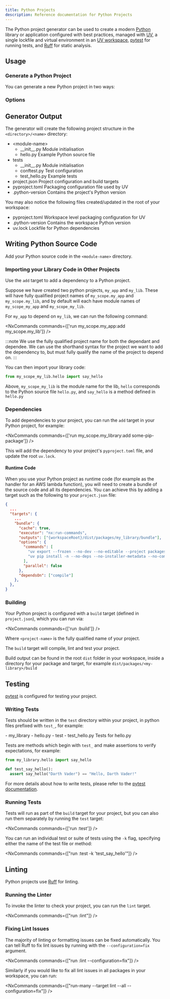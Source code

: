 ```yaml
---
title: Python Projects
description: Reference documentation for Python Projects
---
```


The Python project generator can be used to create a modern [Python](https://www.python.org/) library or application configured with best practices, managed with [UV](https://docs.astral.sh/uv/), a single lockfile and virtual environment in an [UV workspace](https://docs.astral.sh/uv/concepts/projects/workspaces/), [pytest](https://docs.pytest.org/en/stable/) for running tests, and [Ruff](https://docs.astral.sh/ruff/) for static analysis.

## Usage

### Generate a Python Project

You can generate a new Python project in two ways:

<RunGenerator generator="py#project" />

### Options

<GeneratorParameters generator="py#project" />

## Generator Output

The generator will create the following project structure in the `<directory>/<name>` directory:

<FileTree>

  - \<module-name>
    - \_\_init\_\_.py Module initialisation
    - hello.py Example Python source file
  - tests
    - \_\_init\_\_.py Module initialisation
    - conftest.py Test configuration
    - test_hello.py Example tests
  - project.json Project configuration and build targets
  - pyproject.toml Packaging configuration file used by UV
  - .python-version Contains the project's Python version

</FileTree>

You may also notice the following files created/updated in the root of your workspace:

<FileTree>

  - pyproject.toml Workspace level packaging configuration for UV
  - .python-version Contains the workspace Python version
  - uv.lock Lockfile for Python dependencies

</FileTree>

## Writing Python Source Code

Add your Python source code in the `<module-name>` directory.

### Importing your Library Code in Other Projects

Use the `add` target to add a dependency to a Python project.

Suppose we have created two python projects, `my_app` and `my_lib`. These will have fully qualified project names of `my_scope.my_app` and `my_scope.my_lib`, and by default will each have module names of `my_scope_my_app` and `my_scope_my_lib`.

For `my_app` to depend on `my_lib`, we can run the following command:

<NxCommands commands={['run my_scope.my_app:add my_scope.my_lib']} />

:::note
We use the fully qualified project name for both the dependant and dependee. We can use the shorthand syntax for the project we want to add the dependency to, but must fully qualify the name of the project to depend on.
:::

You can then import your library code:

```python title="packages/my_app/my_scope_my_app/main.py"
from my_scope_my_lib.hello import say_hello
```

Above, `my_scope_my_lib` is the module name for the lib, `hello` corresponds to the Python source file `hello.py`, and `say_hello` is a method defined in `hello.py`

### Dependencies

To add dependencies to your project, you can run the `add` target in your Python project, for example:

<NxCommands commands={['run my_scope.my_library:add some-pip-package']} />

This will add the dependency to your project's `pyproject.toml` file, and update the root `uv.lock`.

#### Runtime Code

When you use your Python project as runtime code (for example as the handler for an AWS lambda function), you will need to create a bundle of the source code and all its dependencies. You can achieve this by adding a target such as the following to your `project.json` file:

```json title="project.json"
{
  ...
  "targets": {
    ...
    "bundle": {
      "cache": true,
      "executor": "nx:run-commands",
      "outputs": ["{workspaceRoot}/dist/packages/my_library/bundle"],
      "options": {
        "commands": [
          "uv export --frozen --no-dev --no-editable --project packages/my_library --package my_scope.my_library -o dist/packages/my_library/bundle/requirements.txt",
          "uv pip install -n --no-deps --no-installer-metadata --no-compile-bytecode --python-platform x86_64-manylinux2014 --python `uv python pin` --target dist/packages/my_library/bundle -r dist/packages/my_library/bundle/requirements.txt"
        ],
        "parallel": false
      },
      "dependsOn": ["compile"]
    },
  },
}
```

### Building

Your Python project is configured with a `build` target (defined in `project.json`), which you can run via:

<NxCommands commands={['run <project-name>:build']} />

Where `<project-name>` is the fully qualified name of your project.

The `build` target will compile, lint and test your project.

Build output can be found in the root `dist` folder in your workspace, inside a directory for your package and target, for example `dist/packages/<my-library>/build`

## Testing

[pytest](https://docs.pytest.org/en/stable/) is configured for testing your project.

### Writing Tests

Tests should be written in the `test` directory within your project, in python files prefixed with `test_`, for example:

<FileTree>
  - my_library
    - hello.py
  - test
    - test_hello.py Tests for hello.py
</FileTree>

Tests are methods which begin with `test_` and make assertions to verify expectations, for example:

```python title="test/test_hello.py"
from my_library.hello import say_hello

def test_say_hello():
  assert say_hello("Darth Vader") == "Hello, Darth Vader!"
```

For more details about how to write tests, please refer to the [pytest documentation](https://docs.pytest.org/en/stable/how-to/assert.html#).

### Running Tests

Tests will run as part of the `build` target for your project, but you can also run them separately by running the `test` target:

<NxCommands commands={['run <project-name>:test']} />

You can run an individual test or suite of tests using the `-k` flag, specifying either the name of the test file or method:

<NxCommands commands={["run <project-name>:test -k 'test_say_hello'"]} />

## Linting

Python projects use [Ruff](https://docs.astral.sh/ruff/) for linting.

### Running the Linter

To invoke the linter to check your project, you can run the `lint` target.

<NxCommands commands={["run <project-name>:lint"]} />

### Fixing Lint Issues

The majority of linting or formatting issues can be fixed automatically. You can tell Ruff to fix lint issues by running with the `--configuration=fix` argument.

<NxCommands commands={["run <project-name>:lint --configuration=fix"]} />

Similarly if you would like to fix all lint issues in all packages in your workspace, you can run:

<NxCommands commands={["run-many --target lint --all --configuration=fix"]} />
